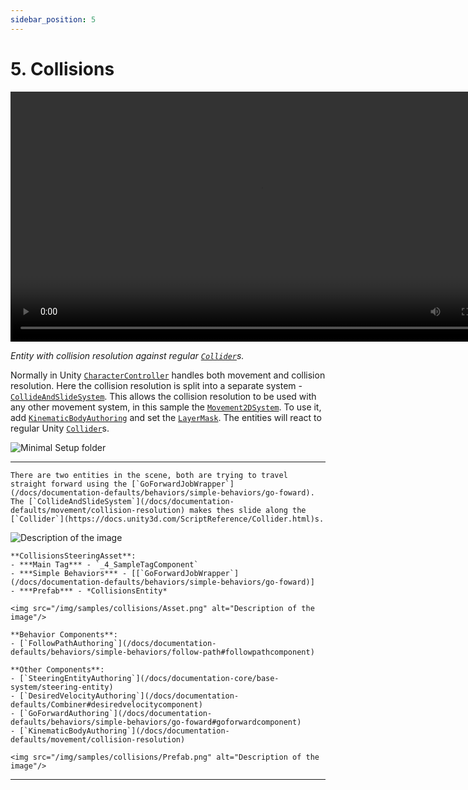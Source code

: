 ```yaml
---
sidebar_position: 5
---
```



# 5. Collisions

<video controls width="800">
  <source src="/videos/samples/collisions/Video.mp4" type="video/mp4" />
  Your browser does not support the video tag.
</video>

*Entity with collision resolution against regular [`Collider`](https://docs.unity3d.com/ScriptReference/Collider.html)s.*

Normally in Unity [`CharacterController`](https://docs.unity3d.com/ScriptReference/CharacterController.html) handles both movement and collision resolution. Here the collision resolution is split into a separate system - [`CollideAndSlideSystem`](/docs/documentation-defaults/movement/collision-resolution). This allows the collision resolution to be used with any other movement system, in this sample the [`Movement2DSystem`](/docs/documentation-defaults/movement/0_2D-movement). To use it, add [`KinematicBodyAuthoring`](/docs/documentation-defaults/movement/collision-resolution) and set the [`LayerMask`](https://docs.unity3d.com/ScriptReference/LayerMask.html). The entities will react to regular Unity [`Collider`](https://docs.unity3d.com/ScriptReference/Collider.html)s.

![Minimal Setup folder](/img/samples/collisions/Folder.png)

-----

<Tabs>
  <TabItem value="first" label="Scene"> 

    There are two entities in the scene, both are trying to travel straight forward using the [`GoForwardJobWrapper`](/docs/documentation-defaults/behaviors/simple-behaviors/go-foward). The [`CollideAndSlideSystem`](/docs/documentation-defaults/movement/collision-resolution) makes thes slide along the [`Collider`](https://docs.unity3d.com/ScriptReference/Collider.html)s.

   <img src="/img/samples/collisions/Scene.png" alt="Description of the image"/>
    
  </TabItem>
  
  <TabItem value="second" label="Steering System Asset"> 

    **CollisionsSteeringAsset**:
    - ***Main Tag*** - `_4_SampleTagComponent`
    - ***Simple Behaviors*** - [[`GoForwardJobWrapper`](/docs/documentation-defaults/behaviors/simple-behaviors/go-foward)]
    - ***Prefab*** - *CollisionsEntity*

    <img src="/img/samples/collisions/Asset.png" alt="Description of the image"/>

  </TabItem>
  
  <TabItem value="third" label="Prefab"> 
    
    **Behavior Components**:
    - [`FollowPathAuthoring`](/docs/documentation-defaults/behaviors/simple-behaviors/follow-path#followpathcomponent)

    **Other Components**:
    - [`SteeringEntityAuthoring`](/docs/documentation-core/base-system/steering-entity)
    - [`DesiredVelocityAuthoring`](/docs/documentation-defaults/Combiner#desiredvelocitycomponent)
    - [`GoForwardAuthoring`](/docs/documentation-defaults/behaviors/simple-behaviors/go-foward#goforwardcomponent)
    - [`KinematicBodyAuthoring`](/docs/documentation-defaults/movement/collision-resolution)

    <img src="/img/samples/collisions/Prefab.png" alt="Description of the image"/>

 
  </TabItem>
</Tabs>

-----